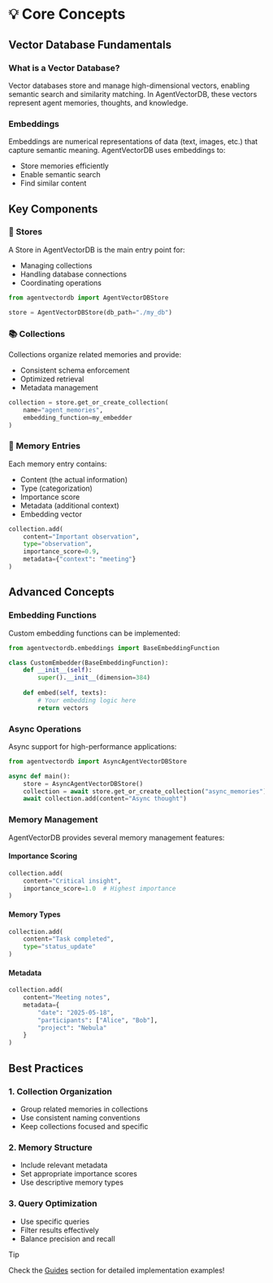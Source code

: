 # 💡 Core Concepts

## Vector Database Fundamentals

### What is a Vector Database?
Vector databases store and manage high-dimensional vectors, enabling semantic search and similarity matching. In AgentVectorDB, these vectors represent agent memories, thoughts, and knowledge.

### Embeddings
Embeddings are numerical representations of data (text, images, etc.) that capture semantic meaning. AgentVectorDB uses embeddings to:
- Store memories efficiently
- Enable semantic search
- Find similar content

## Key Components

### 🏪 Stores
A Store in AgentVectorDB is the main entry point for:
- Managing collections
- Handling database connections
- Coordinating operations

```python
from agentvectordb import AgentVectorDBStore

store = AgentVectorDBStore(db_path="./my_db")
```

### 📚 Collections
Collections organize related memories and provide:
- Consistent schema enforcement
- Optimized retrieval
- Metadata management

```python
collection = store.get_or_create_collection(
    name="agent_memories",
    embedding_function=my_embedder
)
```

### 🧠 Memory Entries
Each memory entry contains:
- Content (the actual information)
- Type (categorization)
- Importance score
- Metadata (additional context)
- Embedding vector

```python
collection.add(
    content="Important observation",
    type="observation",
    importance_score=0.9,
    metadata={"context": "meeting"}
)
```

## Advanced Concepts

### Embedding Functions
Custom embedding functions can be implemented:

```python
from agentvectordb.embeddings import BaseEmbeddingFunction

class CustomEmbedder(BaseEmbeddingFunction):
    def __init__(self):
        super().__init__(dimension=384)
    
    def embed(self, texts):
        # Your embedding logic here
        return vectors
```

### Async Operations
Async support for high-performance applications:

```python
from agentvectordb import AsyncAgentVectorDBStore

async def main():
    store = AsyncAgentVectorDBStore()
    collection = await store.get_or_create_collection("async_memories")
    await collection.add(content="Async thought")
```

### Memory Management
AgentVectorDB provides several memory management features:

#### Importance Scoring
```python
collection.add(
    content="Critical insight",
    importance_score=1.0  # Highest importance
)
```

#### Memory Types
```python
collection.add(
    content="Task completed",
    type="status_update"
)
```

#### Metadata
```python
collection.add(
    content="Meeting notes",
    metadata={
        "date": "2025-05-18",
        "participants": ["Alice", "Bob"],
        "project": "Nebula"
    }
)
```

## Best Practices

### 1. Collection Organization
- Group related memories in collections
- Use consistent naming conventions
- Keep collections focused and specific

### 2. Memory Structure
- Include relevant metadata
- Set appropriate importance scores
- Use descriptive memory types

### 3. Query Optimization
- Use specific queries
- Filter results effectively
- Balance precision and recall

> [!tip]
> Check the [Guides](guides) section for detailed implementation examples!